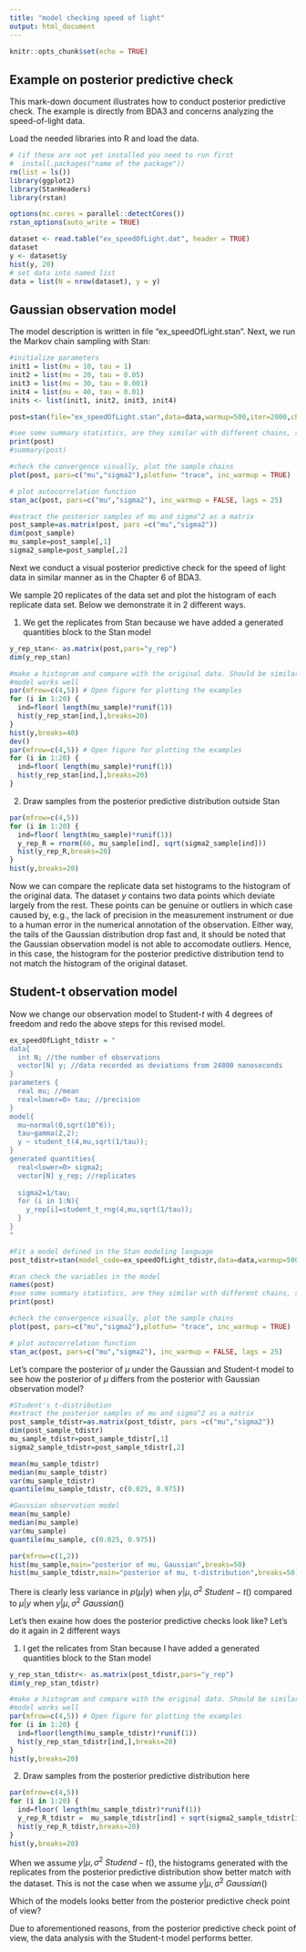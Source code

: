 ```yaml
---
title: "model checking speed of light"
output: html_document
---
```


```r
knitr::opts_chunk$set(echo = TRUE)
```

## Example on posterior predictive check

This mark-down document illustrates how to conduct posterior predictive check. The example is directly from BDA3 and concerns analyzing the speed-of-light data.


Load the needed libraries into R and load the data.
```r
# (if these are not yet installed you need to run first
#  install.packages("name of the package"))
rm(list = ls())
library(ggplot2)
library(StanHeaders)
library(rstan)

options(mc.cores = parallel::detectCores())
rstan_options(auto_write = TRUE)

dataset <- read.table("ex_speedOfLight.dat", header = TRUE)
dataset
y <- dataset$y
hist(y, 20)
# set data into named list
data = list(N = nrow(dataset), y = y)
```

## Gaussian observation model

The model description is written in file "ex_speedOfLight.stan". Next, we run the Markov chain sampling with Stan:

```r
#initialize parameters
init1 = list(mu = 10, tau = 1)
init2 = list(mu = 20, tau = 0.05)
init3 = list(mu = 30, tau = 0.001)
init4 = list(mu = 40, tau = 0.01)
inits <- list(init1, init2, init3, init4) 

post=stan(file="ex_speedOfLight.stan",data=data,warmup=500,iter=2000,chains=4,thin=5,init=inits,control = list(adapt_delta = 0.8,max_treedepth = 15))

#see some summary statistics, are they similar with different chains, see PSRF by Gelman and Rubin (Rhat in Stan), should be Rhat<1.1 if converged
print(post)
#summary(post)

#check the convergence visually, plot the sample chains 
plot(post, pars=c("mu","sigma2"),plotfun= "trace", inc_warmup = TRUE)

# plot autocorrelation function
stan_ac(post, pars=c("mu","sigma2"), inc_warmup = FALSE, lags = 25)

#extract the posterior samples of mu and sigma^2 as a matrix
post_sample=as.matrix(post, pars =c("mu","sigma2"))
dim(post_sample)
mu_sample=post_sample[,1]
sigma2_sample=post_sample[,2]
```

Next we conduct a visual posterior predictive check for the speed of light data in similar manner as in the Chapter 6 of BDA3.
  
We sample 20 replicates of the data set and plot the histogram of each replicate data set. Below we demonstrate it in 2 different ways.


 1. We get the replicates from Stan because we have added a generated quantities block to the Stan model
```r
y_rep_stan<- as.matrix(post,pars="y_rep")
dim(y_rep_stan)

#make a histogram and compare with the original data. Should be similar if the
#model works well
par(mfrow=c(4,5)) # Open figure for plotting the examples
for (i in 1:20) {
  ind=floor( length(mu_sample)*runif(1))
  hist(y_rep_stan[ind,],breaks=20)
}
hist(y,breaks=40)
dev()
par(mfrow=c(4,5)) # Open figure for plotting the examples
for (i in 1:20) {
  ind=floor( length(mu_sample)*runif(1))
  hist(y_rep_stan[ind,],breaks=20)
}
```

 2. Draw samples from the posterior predictive distribution outside Stan
```r
par(mfrow=c(4,5))              
for (i in 1:20) {
  ind=floor( length(mu_sample)*runif(1))
  y_rep_R = rnorm(66, mu_sample[ind], sqrt(sigma2_sample[ind]))
  hist(y_rep_R,breaks=20)
}
hist(y,breaks=20)
```

Now we can compare the replicate data set histograms to the histogram of the original data. The dataset $y$ contains two data points which deviate largely from the rest. 
 These points can be genuine or outliers in which case caused by, e.g., the lack of precision in the measurement instrument or due to a human  error in the numerical annotation of the observation. Either way, the tails of the Gaussian distribution drop fast and, it should be noted that the Gaussian observation model is not able to accomodate outliers. Hence, in this case, the histogram for the posterior predictive distribution tend to not match the histogram of the original dataset.

## Student-t observation model

Now we change our observation model to Student-$t$ with 4 degrees of freedom and redo 
the above steps for this revised model. 


```r
ex_speedOfLight_tdistr = "
data{
  int N; //the number of observations
  vector[N] y; //data recorded as deviations from 24800 nanoseconds
}
parameters {
  real mu; //mean 
  real<lower=0> tau; //precision
}
model{
  mu~normal(0,sqrt(10^6));
  tau~gamma(2,2);
  y ~ student_t(4,mu,sqrt(1/tau));
}
generated quantities{
  real<lower=0> sigma2;   
  vector[N] y_rep; //replicates
  
  sigma2=1/tau;
  for (i in 1:N){
    y_rep[i]=student_t_rng(4,mu,sqrt(1/tau));
  }
}
"

#Fit a model defined in the Stan modeling language 
post_tdistr=stan(model_code=ex_speedOfLight_tdistr,data=data,warmup=500,iter=2000,chains=4,thin=5,init=inits,control = list(adapt_delta = 0.8,max_treedepth = 15))

#can check the variables in the model
names(post)
#see some summary statistics, are they similar with different chains, see PSRF by Gelman and Rubin (Rhat in Stan), should be Rhat<1.1 if converged
print(post)

#check the convergence visually, plot the sample chains 
plot(post, pars=c("mu","sigma2"),plotfun= "trace", inc_warmup = TRUE)

# plot autocorrelation function
stan_ac(post, pars=c("mu","sigma2"), inc_warmup = FALSE, lags = 25)
```

Let's compare the posterior of $\mu$ under the Gaussian and Student-t model to see how the posterior of $\mu$ differs from the posterior with Gaussian observation model?
```r
#Student's t-distribution
#extract the posterior samples of mu and sigma^2 as a matrix
post_sample_tdistr=as.matrix(post_tdistr, pars =c("mu","sigma2"))
dim(post_sample_tdistr)
mu_sample_tdistr=post_sample_tdistr[,1]
sigma2_sample_tdistr=post_sample_tdistr[,2]

mean(mu_sample_tdistr)
median(mu_sample_tdistr)
var(mu_sample_tdistr)
quantile(mu_sample_tdistr, c(0.025, 0.975))

#Gaussian observation model
mean(mu_sample)
median(mu_sample)
var(mu_sample)
quantile(mu_sample, c(0.025, 0.975))

par(mfrow=c(1,2))
hist(mu_sample,main="posterior of mu, Gaussian",breaks=50)
hist(mu_sample_tdistr,main="posterior of mu, t-distribution",breaks=50)
```
There is clearly less variance in $p(\mu|y)$ when $y|\mu,\sigma^2 ~ Student-t()$ compared to $\mu|y$ when $y|\mu,\sigma^2 ~ Gaussian()$


Let's then exaine how does the posterior predictive checks look like? Let's do it again in 2 different ways

 1. I get the relicates from Stan because I have added a generated quantities block to the Stan model
```r
y_rep_stan_tdistr<- as.matrix(post_tdistr,pars="y_rep")
dim(y_rep_stan_tdistr)

#make a histogram and compare with the original data. Should be similar if the
#model works well
par(mfrow=c(4,5)) # Open figure for plotting the examples
for (i in 1:20) {
  ind=floor(length(mu_sample_tdistr)*runif(1))
  hist(y_rep_stan_tdistr[ind,],breaks=20)
}
hist(y,breaks=20)
```

 2. Draw samples from the posterior predictive distribution here
```r
par(mfrow=c(4,5))              
for (i in 1:20) {
  ind=floor( length(mu_sample_tdistr)*runif(1))
  y_rep_R_tdistr =  mu_sample_tdistr[ind] + sqrt(sigma2_sample_tdistr[ind])*rt(66, 4, 0) 
  hist(y_rep_R_tdistr,breaks=20)
}
hist(y,breaks=20)
```

When we assume $y|\mu,\sigma^2 ~ Studend-t()$, the histograms generated with the replicates from the posterior predictive distribution show better match with the dataset. This is not the case when we assume $y|\mu,\sigma^2 ~ Gaussian()$

Which of the models looks better from the posterior predictive check point of view?

 Due to aforementioned reasons, from the posterior predictive check point of view, the data analysis with the Student-t model performs better.